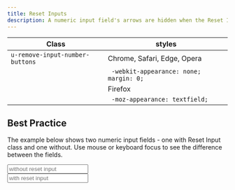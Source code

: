 ```yaml
---
title: Reset Inputs
description: A numeric input field's arrows are hidden when the Reset Inputs utility is used.
---
```


| Class                           | styles                                  |
| ------------------------------- | --------------------------------------- |
| `u-remove-input-number-buttons` | Chrome, Safari, Edge, Opera             |
|                                 | ` -webkit-appearance: none; margin: 0;` |
|                                 | Firefox                                 |
|                                 | ` -moz-appearance: textfield;`          |

## Best Practice

The example below shows two numeric input fields - one with Reset Input class and one without. Use mouse or keyboard focus to see the difference between the fields.

<Preview>
  <input
    type="number"
    placeholder="without reset input"
    class="u-max-width-250"
  />
  <br />
  <input
    type="number"
    placeholder="with reset input"
    class="u-remove-input-number-buttons u-max-width-250"
  />
</Preview>
